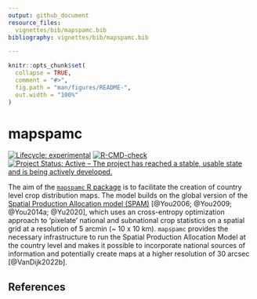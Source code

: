 ```yaml
---
output: github_document
resource_files:
  vignettes/bib/mapspamc.bib
bibliography: vignettes/bib/mapspamc.bib

---
```


<!-- README.md is generated from README.Rmd. Please edit that file -->

```r
knitr::opts_chunk$set(
  collapse = TRUE,
  comment = "#>",
  fig.path = "man/figures/README-",
  out.width = "100%"
)
```
# mapspamc


<!-- badges: start -->
[![Lifecycle: experimental](https://img.shields.io/badge/lifecycle-experimental-orange.svg)](https://www.tidyverse.org/lifecycle/#experimental)
[![R-CMD-check](https://github.com/michielvandijk/mapspamc/workflows/R-CMD-check/badge.svg)](https://github.com/michielvandijk/mapspamc/actions)
[![Project Status: Active – The project has reached a stable, usable state and is being actively developed.](https://www.repostatus.org/badges/latest/active.svg)](https://www.repostatus.org/#active)
<!-- badges: end -->

The aim of the [`mapspamc` R package](https://github.com/michielvandijk/mapspamc) is to facilitate the creation of country level crop distribution maps. The model builds on the global version of the [Spatial Production Allocation model (SPAM)](www.mapspam.info) [@You2006; @You2009; @You2014a; @Yu2020], which uses an cross-entropy optimization approach to 'pixelate' national and subnational crop statistics on a spatial grid at a resolution of 5 arcmin (~ 10 x 10 km). `mapspamc` provides the necessary infrastructure to run the Spatial Production Allocation Model at the country level and makes it possible to incorporate national sources of information and potentially create maps at a higher resolution of 30 arcsec [@VanDijk2022b]. 

## References
